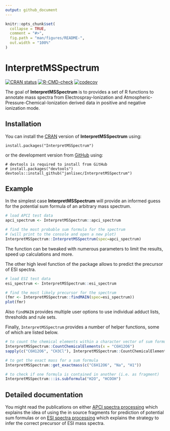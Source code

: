 ```yaml
---
output: github_document
---
```


<!-- README.md is generated from README.Rmd. Please edit that file -->

```r
knitr::opts_chunk$set(
  collapse = TRUE,
  comment = "#>",
  fig.path = "man/figures/README-",
  out.width = "100%"
)
```

# InterpretMSSpectrum

<!-- badges: start -->
[![CRAN status](https://www.r-pkg.org/badges/version/InterpretMSSpectrum)](https://CRAN.R-project.org/package=InterpretMSSpectrum)
[![R-CMD-check](https://github.com/janlisec/InterpretMSSpectrum/actions/workflows/R-CMD-check.yaml/badge.svg)](https://github.com/janlisec/InterpretMSSpectrum/actions/workflows/R-CMD-check.yaml)
[![codecov](https://codecov.io/gh/janlisec/InterpretMSSpectrum/branch/main/graph/badge.svg?token=NSY6DITZVH)](https://codecov.io/gh/janlisec/InterpretMSSpectrum)
<!-- badges: end -->

The goal of **InterpretMSSpectrum** is to provides a set of R functions to annotate
mass spectra from Electrospray-Ionization and Atmospheric-Pressure-Chemical-Ionization 
derived data in positive and negative ionization mode.

## Installation

You can install the [CRAN](https://cran.r-project.org/package=InterpretMSSpectrum) 
version of **InterpretMSSpectrum** using:
```
install.packages("InterpretMSSpectrum")
```
or the development version from [GitHub](https://github.com/) using:
```
# devtools is required to install from GitHub
# install.packages("devtools")
devtools::install_github("janlisec/InterpretMSSpectrum")
```

## Example

In the simplest case **InterpretMSSpectrum** will provide an informed guess
for the potential sum formula of an arbitrary mass spectrum.

```r
# load APCI test data
apci_spectrum <- InterpretMSSpectrum::apci_spectrum

# find the most probable sum formula for the spectrum
# (will print to the console and open a new plot)
InterpretMSSpectrum::InterpretMSSpectrum(spec=apci_spectrum)
```

The function can be tweaked with numerous parameters to limit the results, speed
up calculations and more. 

The other high level function of the package allows to predict the precursor of 
ESI spectra.

```r
# load ESI test data
esi_spectrum <- InterpretMSSpectrum::esi_spectrum

# find the most likely precursor for the spectrum
(fmr <- InterpretMSSpectrum::findMAIN(spec=esi_spectrum))
plot(fmr)
```

Also `findMAIN` provides multiple user options to use individual adduct lists, 
thresholds and rule sets.

Finally, `InterpretMSSpectrum` provides a number of helper functions, some of 
which are listed below.

```r
# to count the chemical elements within a character vector of sum formulas
InterpretMSSpectrum::CountChemicalElements(x = "C6H12O6")
sapply(c("C6H12O6", "CH3Cl"), InterpretMSSpectrum::CountChemicalElements, ele=c("C","H","O"))

# to get the exact mass for a sum formula
InterpretMSSpectrum::get_exactmass(c("C6H12O6", "Na", "H1"))

# to check if one formula is contained in another (i.e. as fragment)
InterpretMSSpectrum:::is.subformula("H2O", "HCOOH")
```

## Detailed documentation

You might read the publications on either
[APCI spectra processing](https://doi.org/10.1021/acs.analchem.6b02743) which
explains the idea of using the in source fragments for prediction of potential 
sum formulas or on
[ESI spectra processing](https://doi.org/10.1002/rcm.7905) which 
explains the strategy to infer the correct precursor of ESI mass spectra.
